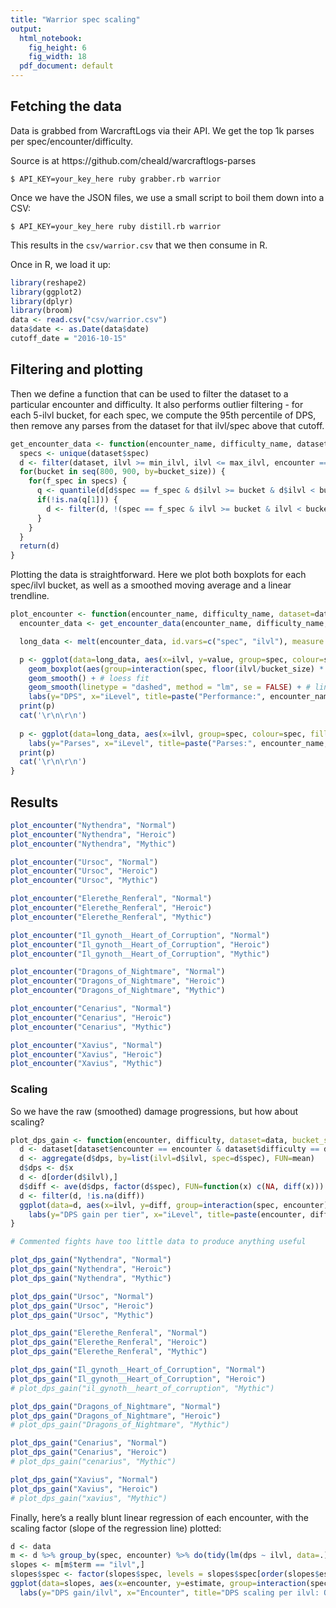 ```yaml
---
title: "Warrior spec scaling"
output:
  html_notebook: 
    fig_height: 6
    fig_width: 18
  pdf_document: default
---
```


## Fetching the data

Data is grabbed from WarcraftLogs via their API. We get the top 1k parses per spec/encounter/difficulty.

Source is at https://github.com/cheald/warcraftlogs-parses

```
$ API_KEY=your_key_here ruby grabber.rb warrior
```

Once we have the JSON files, we use a small script to boil them down into a CSV:

```
$ API_KEY=your_key_here ruby distill.rb warrior
```

This results in the `csv/warrior.csv` that we then consume in R.

Once in R, we load it up:

```r
library(reshape2)
library(ggplot2)
library(dplyr)
library(broom)
data <- read.csv("csv/warrior.csv")
data$date <- as.Date(data$date)
cutoff_date = "2016-10-15"
```

## Filtering and plotting

Then we define a function that can be used to filter the dataset to a particular encounter and difficulty. It also performs outlier filtering - for each 5-ilvl bucket, for each spec, we compute the 95th percentile of DPS, then remove any parses from the dataset for that ilvl/spec above that cutoff.

```r

get_encounter_data <- function(encounter_name, difficulty_name, dataset, cutoff=c(0.05, 0.95), bucket_size=1, min_ilvl=855, max_ilvl=875) {
  specs <- unique(dataset$spec)
  d <- filter(dataset, ilvl >= min_ilvl, ilvl <= max_ilvl, encounter == encounter_name, difficulty == difficulty_name, date >= cutoff_date)
  for(bucket in seq(800, 900, by=bucket_size)) {
    for(f_spec in specs) {
      q <- quantile(d[d$spec == f_spec & d$ilvl >= bucket & d$ilvl < bucket + bucket_size,]$dps, cutoff)
      if(!is.na(q[1])) {
        d <- filter(d, !(spec == f_spec & ilvl >= bucket & ilvl < bucket + bucket_size & (dps > q[2] | dps < q[1])))
      }
    }
  }
  return(d)
}
```

Plotting the data is straightforward. Here we plot both boxplots for each spec/ilvl bucket, as well as a smoothed moving average and a linear trendline.

```r
plot_encounter <- function(encounter_name, difficulty_name, dataset=data, bucket_size=2, cutoff=c(0.05, 0.95)) {
  encounter_data <- get_encounter_data(encounter_name, difficulty_name, dataset=dataset, bucket_size=bucket_size, cutoff=cutoff)

  long_data <- melt(encounter_data, id.vars=c("spec", "ilvl"), measure.vars=c("dps"))

  p <- ggplot(data=long_data, aes(x=ilvl, y=value, group=spec, colour=spec)) +
    geom_boxplot(aes(group=interaction(spec, floor(ilvl/bucket_size) * bucket_size))) +
    geom_smooth() + # loess fit
    geom_smooth(linetype = "dashed", method = "lm", se = FALSE) + # linear fit
    labs(y="DPS", x="iLevel", title=paste("Performance:", encounter_name, difficulty_name))
  print(p)
  cat('\r\n\r\n')
  
  p <- ggplot(data=long_data, aes(x=ilvl, group=spec, colour=spec, fill=spec)) + geom_bar(position="dodge") +
    labs(y="Parses", x="iLevel", title=paste("Parses:", encounter_name, difficulty_name))
  print(p)
  cat('\r\n\r\n')
}
```

## Results


```r

plot_encounter("Nythendra", "Normal")
plot_encounter("Nythendra", "Heroic")
plot_encounter("Nythendra", "Mythic")

plot_encounter("Ursoc", "Normal")
plot_encounter("Ursoc", "Heroic")
plot_encounter("Ursoc", "Mythic")

plot_encounter("Elerethe_Renferal", "Normal")
plot_encounter("Elerethe_Renferal", "Heroic")
plot_encounter("Elerethe_Renferal", "Mythic")

plot_encounter("Il_gynoth__Heart_of_Corruption", "Normal")
plot_encounter("Il_gynoth__Heart_of_Corruption", "Heroic")
plot_encounter("Il_gynoth__Heart_of_Corruption", "Mythic")

plot_encounter("Dragons_of_Nightmare", "Normal")
plot_encounter("Dragons_of_Nightmare", "Heroic")
plot_encounter("Dragons_of_Nightmare", "Mythic")

plot_encounter("Cenarius", "Normal")
plot_encounter("Cenarius", "Heroic")
plot_encounter("Cenarius", "Mythic")

plot_encounter("Xavius", "Normal")
plot_encounter("Xavius", "Heroic")
plot_encounter("Xavius", "Mythic")
```

### Scaling

So we have the raw (smoothed) damage progressions, but how about scaling? 

```r
plot_dps_gain <- function(encounter, difficulty, dataset=data, bucket_size=1, cutoff=c(0.05, 0.95)) {
  d <- dataset[dataset$encounter == encounter & dataset$difficulty == difficulty & dataset$ilvl <= 870 & dataset$date >= cutoff_date, ]
  d <- aggregate(d$dps, by=list(ilvl=d$ilvl, spec=d$spec), FUN=mean)
  d$dps <- d$x
  d <- d[order(d$ilvl),]
  d$diff <- ave(d$dps, factor(d$spec), FUN=function(x) c(NA, diff(x)))
  d <- filter(d, !is.na(diff))
  ggplot(data=d, aes(x=ilvl, y=diff, group=interaction(spec, encounter), colour=spec)) + geom_smooth(se=FALSE, fullrange=TRUE) +
    labs(y="DPS gain per tier", x="iLevel", title=paste(encounter, difficulty, sep = " ")) + coord_cartesian(ylim = c(0, 15000))
}

# Commented fights have too little data to produce anything useful

plot_dps_gain("Nythendra", "Normal")
plot_dps_gain("Nythendra", "Heroic")
plot_dps_gain("Nythendra", "Mythic")

plot_dps_gain("Ursoc", "Normal")
plot_dps_gain("Ursoc", "Heroic")
plot_dps_gain("Ursoc", "Mythic")

plot_dps_gain("Elerethe_Renferal", "Normal")
plot_dps_gain("Elerethe_Renferal", "Heroic")
plot_dps_gain("Elerethe_Renferal", "Mythic")

plot_dps_gain("Il_gynoth__Heart_of_Corruption", "Normal")
plot_dps_gain("Il_gynoth__Heart_of_Corruption", "Heroic")
# plot_dps_gain("il_gynoth__heart_of_corruption", "Mythic")

plot_dps_gain("Dragons_of_Nightmare", "Normal")
plot_dps_gain("Dragons_of_Nightmare", "Heroic")
# plot_dps_gain("Dragons_of_Nightmare", "Mythic")

plot_dps_gain("Cenarius", "Normal")
plot_dps_gain("Cenarius", "Heroic")
# plot_dps_gain("cenarius", "Mythic")

plot_dps_gain("Xavius", "Normal")
plot_dps_gain("Xavius", "Heroic")
# plot_dps_gain("xavius", "Mythic")

```

Finally, here's a really blunt linear regression of each encounter, with the scaling factor (slope of the regression line) plotted:

```r
d <- data
m <- d %>% group_by(spec, encounter) %>% do(tidy(lm(dps ~ ilvl, data=.)))
slopes <- m[m$term == "ilvl",]
slopes$spec <- factor(slopes$spec, levels = slopes$spec[order(slopes$estimate)])
ggplot(data=slopes, aes(x=encounter, y=estimate, group=interaction(spec, encounter), reorder=estimate, fill=spec)) + geom_bar(position="dodge", stat="identity") +
  labs(y="DPS gain/ilvl", x="Encounter", title="DPS scaling per ilvl: Overall")

```

